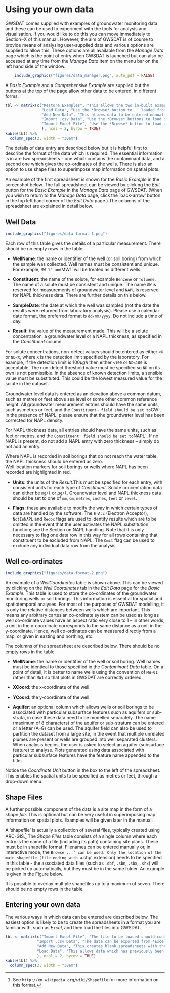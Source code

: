 
# Using your own data

GWSDAT comes supplied with examples of groundwater monitoring data and these can be used to experiment with the tools for analysis and visualisation.  If you would like to do this you can move immediately to Section~X of this manual.  However, the aim of GWSDAT is of course to provide means of analysing user-supplied data and various options are supplied to allow this.  These options are all available from the *Manage Data* page which is the point of entry when GWSDAT is launched but can also be accessed at any time from the *Manage Data* item on the menu bar on the left hand side of the window.


```r
    include_graphics("figures/data_manager.png", auto_pdf = FALSE)
```

A *Basic Example* and a *Comprehensive Example* are supplied but the buttons at the top of the page allow other data to be entered, in different forms.

```r
tbl <- matrix(c("Restore Examples", "This allows the two in-built examples to be restored at any point, should this be needed.",
                "Load Data", "Use the *Browse* button to	loaded from a previous GWSDAT session.",
                "Add New Data", "This allows data to be entered manually into a spreadsheet (and saved for later use).",
                "Import .csv Data", "Use the *Browse* buttons to load separate 'Contaminant Data' and 'Well Coordinates' files, each in `.csv` form.  One or more shapefiles may also be loaded.",
                "Import Excel File", "Use the *Browse* button to load an Excel spreadsheet containing both 'Contaminant Data' and 'Well Coordinates'. One or more shapefiles may also be loaded."
                ), ncol = 2, byrow = TRUE)
kable(tbl) %>%
  column_spec(2, width = "30em")
```

<!-- \begin{tabular}{rm{0.7\textwidth}} -->
<!-- \cline{2-2} -->
<!-- \colorbox{NavyBlue}{\color{white} \textsf{Restore Examples}} & -->
<!-- This allows the two in-built examples to be restored at any point, should this be needed.  \\ -->
<!-- \cline{2-2} -->
<!-- \colorbox{NavyBlue}{\color{white} \textsf{Load Data}} & -->
<!-- Use the \textit{Browse} button to	loaded from a previous GWSDAT session. \\ -->
<!-- \cline{2-2} -->
<!-- \colorbox{NavyBlue}{\color{white} \textsf{Add New Data}} & -->
<!-- This allows data to be entered manually into a spreadsheet (and saved for later use).  \\ -->
<!-- \cline{2-2} -->
<!-- \colorbox{NavyBlue}{\color{white} \textsf{Import .csv Data}} & -->
<!-- Use the \textit{Browse} buttons to load separate 'Contaminant Data' and 'Well Coordinates' files, each in \texttt{.csv} form.  One or more shapefiles may also be loaded. \\ -->
<!-- \cline{2-2} -->
<!-- \colorbox{NavyBlue}{\color{white} \textsf{Import Excel File}} & -->
<!-- Use the \textit{Browse} button to load an Excel spreadsheet containing both 'Contaminant Data' and 'Well Coordinates. One or more shapefiles may also be loaded. \\ -->
<!-- \cline{2-2} -->
<!-- \end{tabular} -->

The details of data entry are described below but it is helpful first to describe the format of the data which is required.  The essential information is in are two spreadsheets - one which contains the contaminant data, and a second one which gives the co-ordinates of the wells.  There is also an option to use shape files to superimpose map information on spatial plots.

An example of the first spreadsheet is shown for the *Basic Example* in the screenshot below.  The full spreadsheet can be viewed by clicking the *Edit* button for the *Basic Example* in the *Manage Data* page of GWSDAT.  (When you wish to return to the *Manage Data* page, click the `back-arrow' button in the top left hand corner of the *Edit Data* page.)  The columns of the spreadsheet are explained in detail below.

\fbox{Wayne advises against the use of the term 'contaminant' but this is the terminology used in the software.}

## Well Data

```r
include_graphics("figures/data-format-1.png")
```

Each row of this table gives the details of a particular measurement.  There should be no empty rows in the table.

* **WellName**: the name or identifier of the well (or soil boring) from which the sample was collected. Well names must be consistent and unique. For example, `MW-1' and `MW1' will be treated as different wells.

* **Constituent**: the name of the solute, for example `Benzene` or `Toluene`. The name of a solute must be consistent and unique.  The name `GW` is reserved for measurements of groundwater level and `NAPL` is reserved for NAPL thickness data.  There are further details on this below.

* **SampleDate**: the date at which the well was sampled (not the date the results were returned from laboratory analysis). 
Please use a calendar date format, the preferred format is `dd/mm/yyyy`. Do not include a time of day. 

* **Result**: the value of the measurement made. This will be a solute concentration, a groundwater level or a NAPL thickness, as specified in the *Constituent* column.

For solute concentrations, non-detect values should be entered as either `<X` or `ND<X`, where `X` is the detection limit specified by the laboratory. For example, if the detection limit is $100\mu g/l$ then either `<100` or `ND<100` is acceptable. The non-detect threshold value must be specified so `ND` on its own is not permissible. In the absence of known detection limits, a sensible value must be substituted.  This could be the lowest measured value for the solute in the dataset.   

Groundwater level data is entered as an elevation above a common datum, such as metres or feet above sea level or some other common reference height. All groundwater measurement entries should have the same units, such as metres or feet, and the `Constituent~ field should be set to `GW`. In the presence of NAPL, please ensure that the groundwater level has been corrected for NAPL density.

For NAPL thickness data, all entries should have the same units, such as feet or metres, and the `Constituent' field should be set to `NAPL`.  If no NAPL is present, do not add a NAPL entry with zero thickness -- simply do not add an entry.

Where NAPL is recorded in soil borings that do not reach the water table, the NAPL thickness should be entered as zero.  
Well location markers for soil borings or wells where NAPL has been recorded are  highlighted in red.

* **Units**: the units of the *Result*.This must be specified for each entry, with consistent units for each type of *Constituent*. Solute concentration data can either be `mg/l` or $\mu$`g/l`. Groundwater level and NAPL thickness data should be set to one of `mm`, `cm`, `metres`, `inches`, `feet` or `level`.

* **Flags**: these are available to modify the way in which certain types of data are handled by the software. The `E-Acc` (Electron Acceptor), `NotInNAPL` and `Redox` flags are used to identify results which are to be omitted in the event that the user activates the NAPL substitution function; see the Section on NAPL handling. Note that it is only necessary to flag one data row in this way for all rows containing that constituent to be excluded from NAPL. The `Omit` flag can be used to exclude any individual data row from the analysis. 


## Well co-ordinates

<!-- \label{sec:well-coords} -->

```r
include_graphics("figures/data-format-2.png")
```

An example of a *WellCoordinates* table is shown above.  This can be viewed by clicking on the *Well Coordinates* tab in the *Edit Data* page for the *Basic Example*.  This table is used to store the co-ordinates of the groundwater monitoring wells or soil borings. This information is essential for spatial and spatiotemporal analyses. For most of the purposes of GWSDAT modelling, it is only the relative distances between wells which are important.  This means any arbitrary cartesian co-ordinate system can be used as long as well co-ordinate values have an aspect ratio very close to 1 -- in other words, a unit in the x-coordinate corresponds to the same distance as a unit in the y-coordinate. Hence, well co-ordinates can be measured directly from a map, or given in easting and northing, etc. 

The columns of the spreadsheet are described below.  There should be no empty rows in the table.

* **WellName**: the name or identifier of the well or soil boring. Well names must be identical to those specified in the *Contaminant Data* table. On a point of detail, it is better to name wells using the convention of `MW-01` rather than `MW1` so that plots in GWSDAT are correctly ordered. 

* **XCoord**: the x-coordinate of the well.

* **YCoord**: the y-coordinate of the well.

* **Aquifer**: an optional column which allows wells or soil borings to be associated with particular subsurface features such as aquifers or sub-strata, in case these data need to be modelled separately. The name (maximum of 8 characters) of the aquifer or sub-stratum can be entered or a letter (A--G) can be used.  The aquifer field can also be used to partition the dataset from a large site, in the event that multiple unrelated plumes are present or wells are grouped into well separated clusters. When analysis begins, the user is asked to select an aquifer (subsurface feature) to analyse. Plots generated using data associated with particular subsurface features have the feature name appended to the title. 

Notice the *Coordinate Unit* button in the box to the left of the spreadsheet.  This enables the spatial units to be specified as metres or feet, through a drop-down menu.


## Shape Files

<!-- \label{sec:shapefiles} -->

A further possible component of the data is a site map in the form of a *shape file*.  This is optional but can be very useful in superimposing map information on spatial plots.  Examples will be given later in the manual.

\fbox{The paragraphs below need to be updated.}

A 'shapefile' is actually a collection of several files, typically created using ARC-GIS.^[See `http://en.wikipedia.org/wiki/Shapefile` for more information on this format.]  The *Shape Files* table consists of a single column where each entry is the name of a file (including its path) containing site plans.  These must be in shapefile format. Filenames can be entered manually or, in interactive mode, the `Browse ...' can be used. Only the location of the main shapefile (file ending with a `.shp' extension) needs to be specified in this table - the associated data files (such as `.dbf`, `.sbn`, `.sbx`, `.shx`) will be picked up automatically, but they must be in the same folder. An example is given in the Figure below. 

It is possible to overlay multiple shapefiles up to a maximum of seven.  There should be no empty rows in the table.


## Entering your own data

<!-- \label{sec:entering-data} -->

The various ways in which data can be entered are described below.  The easiest option is likely to be to create the spreadsheets in a format you are familiar with, such as *Excel*, and then load the files into GWSDAT.

```r
tbl <- matrix(c("Import Excel File", "The file to be loaded should contain two spreadsheets labelled `Contaminant Data` and `Well Coordinates` and have the structure described above.  An example spreadsheet is available at *web address at gwsdat.net*.",
              "Import .csv Data", "The data can be exported from *Excel() into `.csv` format.  In this case there should be separate `.csv` files for the *Contaminant Data* and *Well Coordinates*.  Click on the *Browse* button to select these files.  For convenience, GWSDAT gives options for the *Column separator* and the *Quote for Character Strings* at the foot of this page. Click on the *Import|* button to read the data.",
              "Add New Data", "This creates blank spreadsheets with the required structure.  Entries can by typed in directly or copied and pasted from another source.  There is an *+Add Row* button and right clicking gives further options for adding and removing rows.",
              "Load Data", "This allows data which has previously been saved from GWSDAT to be loaded again."
              ), ncol = 2, byrow = TRUE)
kable(tbl) %>%
  column_spec(2, width = "30em")
```

<!-- \colorbox{NavyBlue}{\color{white} \textsf{Import Excel File}}  The file to be loaded should contain two spreadsheets labelled `Contaminant Data' and `Well Coordinates' and have the structure described above.  An example spreadsheet is available at \fbox{web address at gwsdat.net}. -->

<!-- \ -->

<!-- \noindent -->
<!-- \colorbox{NavyBlue}{\color{white} \textsf{Import .csv Data}}   The data can be exported from Excel into \texttt{.csv} format.  In this case there should be separate \texttt{.csv} files for the Contaminant Data and Well Coordinates.  Click on the `Browse' buttons to select these files.  For convenience, GWSDAT gives options for the `Column separator' and the `Quote for Character Strings' at the foot of this page. Click on the `Import' button to lead the data. -->

<!-- \ -->

<!-- \noindent -->
<!-- \colorbox{NavyBlue}{\color{white} \textsf{Add New Data}}  This creates blank spreadsheets with the required structure.  Entries can by typed in directly or copied and pasted from another source.  There is an \textit{+Add Row} button and right clicking gives further options for adding and removing rows. -->

<!-- \ -->

<!-- \noindent -->
<!-- \colorbox{NavyBlue}{\color{white} \textsf{Load Data}}  \fbox{Is this option available - I can't see a Save option?} -->

